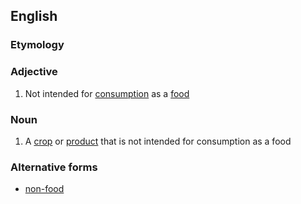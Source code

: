 ==English==

===Etymology===
{{prefix|en|non|food}}

===Adjective===
{{en-adj|-}}

# Not intended for [[consumption]] as a [[food]]
#: {{ux|en|The use of synthetic fuels from '''nonfood''' crops can reduce the carbon footprint.}}

===Noun===
{{en-noun}}

# A [[crop]] or [[product]] that is not intended for consumption as a food
#: {{ux|en|Many supermarkets do not consider '''nonfoods''' a core segment.}}

===Alternative forms===
*[[non-food]]